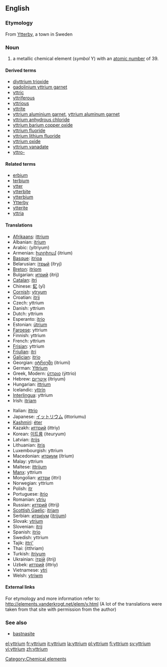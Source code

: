 {{see|Yttrium}}
==English==
{{elements|Y|strontium|Sr|zirconium|Zr}}

===Etymology===
From [[w:Ytterby|Ytterby]], a town in Sweden

=== Noun ===
{{en-noun-unc}}
{{wikipedia}}

# a metallic chemical element (''symbol'' Y) with an [[atomic number]] of 39.

====Derived terms====
*[[diyttrium trioxide]]
*[[gadolinium yttrium garnet]]
*[[yttric]]
*[[yttriferous]]
*[[yttrious]]
*[[yttrite]]
*[[yttrium aluminium garnet]], [[yttrium aluminum garnet]]
*[[yttrium anhydrous chloride]]
*[[yttrium barium copper oxide]]
*[[yttrium fluoride]]
*[[yttrium lithium fluoride]]
*[[yttrium oxide]]
*[[yttrium vanadate]]
*[[yttro-]]

====Related terms====
*[[erbium]]<!--has the same etymology-->
*[[terbium]]<!--has the same etymology-->
*[[ytter]]
*[[ytterbite]]
*[[ytterbium]]<!--has the same etymology-->
*[[w:Ytterby|Ytterby]]
*[[ytterite]]
*[[yttria]]

==== Translations ====
{{top}}
*[[Afrikaans]]: [[ittrium]]
*Albanian: [[itrium]]
*Arabic: {{ARchar|[[يتريوم]]}} (yítriyum) {{m}}
*Armenian: [[իտրիում]] (itrium)
*[[Basque]]: [[itrioa]]
*Belarusian: [[iтрый]] (ítryj) {{m}}
*[[Breton]]: [[itriom]]
*Bulgarian: [[итрий]] (ítrij) {{m}}
*[[Catalan]]: [[itri]]
*Chinese: [[釔]] (yī)
*[[Cornish]]: [[ytryum]]
*Croatian: [[itrij]]
*Czech: yttrium
*Danish: yttrium
*Dutch: yttrium {{n}}
*Esperanto: [[itrio]]
*Estonian: [[ütrium]]
*[[Faroese]]: yttrium
*Finnish: yttrium
*French: yttrium {{m}}
*[[Frisian]]: yttrium
*[[Friulian]]: [[itri]]
*[[Galician]]: [[itrio]]
*Georgian: [[იტრიუმი]] (itriumi)
*German: [[Yttrium]] {{n}}
*Greek, Modern: [[ύττριο]] (ýttrio) {{n}}
*Hebrew: [[איטריום]] (ítriyum)
*Hungarian: [[ittrium]]
*Icelandic: [[yttrín]]
*[[Interlingua]]: yttrium
*Irish: [[itriam]]
{{mid}}
*Italian: [[ittrio]] {{m}}
*Japanese: [[イットリウム]] (ittoriumu)
*[[Kashmiri]]: [[éter]]
*Kazakh: [[иттрий]] (ittriy)
*Korean: [[이트륨]] (iteuryum)
*Latvian: [[itrijs]]
*Lithuanian: [[itris]]
*Luxembourgish: yttrium
*Macedonian: [[итриум]] (ítrium) {{m}}
*Malay: yttrium
*Maltese: [[ittrijum]]
*[[Manx]]: yttrium
*Mongolian: [[иттри]] (ittri)
*Norwegian: yttrium
*Polish: [[itr]] {{m}}
*Portuguese: [[ítrio]] {{m}}
*Romanian: [[ytriu]] {{n}}
*Russian: [[иттрий]] (íttrij) {{m}}
*[[Scottish Gaelic]]: [[itriam]]
*Serbian: [[итриjум]] ([[itrijum]]) {{m}}
*Slovak: [[ytrium]]
*Slovenian: [[itrij]]
*Spanish: [[itrio]] {{m}}
*Swedish: yttrium
*Tajik: [[ittri']]
*Thai: {{THchar|[[อิตเทรียม]]}} (itthriam)
*Turkish: [[itriyum]]
*Ukrainian: [[iтрiй]] (ítrij) {{m}}
*Uzbek: [[иттрий]] (ittriy)
*Vietnamese: [[ytri]]
*Welsh: [[ytriwm]]
{{bottom}}

====External links====
For etymology and more information refer to:
http://elements.vanderkrogt.net/elem/y.html
(A lot of the translations were taken from that site with permission from the author)

===See also===
*[[bastnasite]]

[[Category:Chemical elements]]

[[el:yttrium]]
[[fr:yttrium]]
[[it:yttrium]]
[[la:yttrium]]
[[pl:yttrium]]
[[fi:yttrium]]
[[sv:yttrium]]
[[vi:yttrium]]
[[zh:yttrium]]